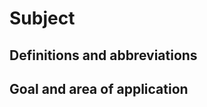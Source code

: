 # Subject

## Definitions and abbreviations

```{=html}
<!--
Definitions of terms and abbreviations necessary to understand this document and execute the protocol appropriately.
-->
```
## Goal and area of application

<!-- description: start -->

<!-- description: end -->


```{=html}
<!--
Objective: description in words what the protocol is for.
Examples of what can be done with the data.
Try to describe the objective as generically as possible and avoid project-specific objectives.
Field of application: discuss here under which conditions the protocol can be used.
-->
```
